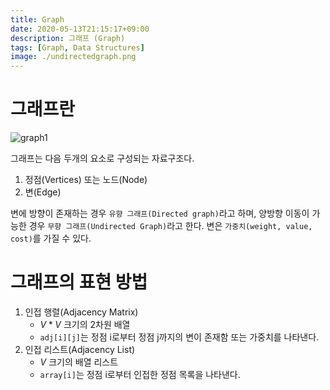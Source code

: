 ```yaml
---
title: Graph
date: 2020-05-13T21:15:17+09:00
description: 그래프 (Graph)
tags: [Graph, Data Structures]
image: ./undirectedgraph.png
---
```


# 그래프란

![graph1](./undirectedgraph.png)

그래프는 다음 두개의 요소로 구성되는 자료구조다.

1. 정점(Vertices) 또는 노드(Node)
2. 변(Edge)

변에 방향이 존재하는 경우 `유향 그래프(Directed graph)`라고 하며, 양방향 이동이 가능한 경우 `무향 그래프(Undirected Graph)`라고 한다. 변은 `가중치(weight, value, cost)`를 가질 수 있다.

# 그래프의 표현 방법

1. 인접 행렬(Adjacency Matrix)
   - $V*V$ 크기의 2차원 배열
   - `adj[i][j]`는 정점 i로부터 정점 j까지의 변이 존재함 또는 가중치를 나타낸다.
2. 인접 리스트(Adjacency List)
   - $V$ 크기의 배열 리스트
   - `array[i]`는 정점 i로부터 인접한 정점 목록을 나타낸다.
